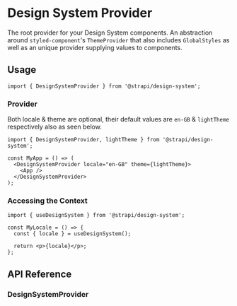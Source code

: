 
<Meta title="DesignSystemProvider" />

# Design System Provider

The root provider for your Design System components. An abstraction around `styled-component`'s `ThemeProvider` that
also includes `GlobalStyles` as well as an unique provider supplying values to components.

## Usage

```tsx
import { DesignSystemProvider } from '@strapi/design-system';
```

### Provider

Both locale & theme are optional, their default values are `en-GB` & `lightTheme` respectively also as seen below.

```tsx
import { DesignSystemProvider, lightTheme } from '@strapi/design-system';

const MyApp = () => (
  <DesignSystemProvider locale="en-GB" theme={lightTheme}>
    <App />
  </DesignSystemProvider>
);
```

### Accessing the Context

```tsx
import { useDesignSystem } from '@strapi/design-system';

const MyLocale = () => {
  const { locale } = useDesignSystem();

  return <p>{locale}</p>;
};
```

## API Reference

### DesignSystemProvider

<ArgsTable of={DesignSystemProvider} />
